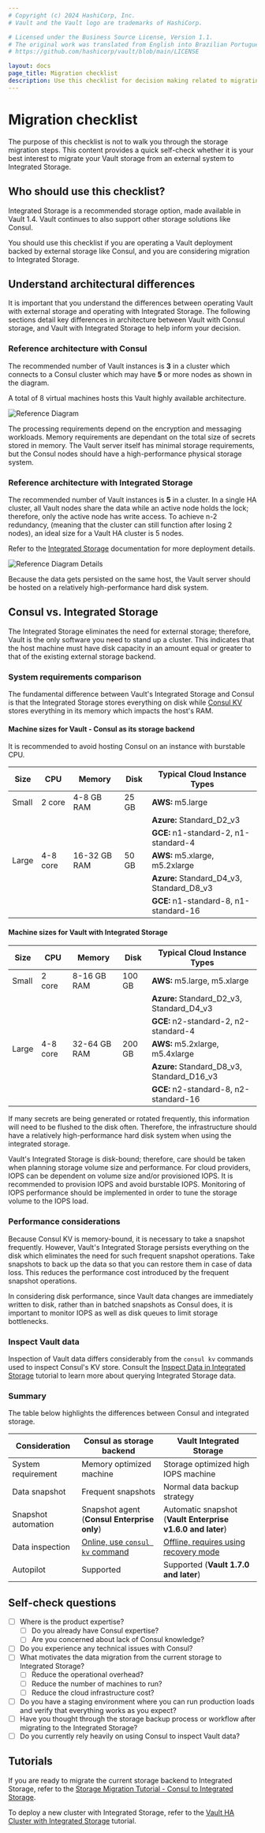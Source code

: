 ```yaml
---
# Copyright (c) 2024 HashiCorp, Inc.
# Vault and the Vault logo are trademarks of HashiCorp.

# Licensed under the Business Source License, Version 1.1.
# The original work was translated from English into Brazilian Portuguese.
# https://github.com/hashicorp/vault/blob/main/LICENSE

layout: docs
page_title: Migration checklist
description: Use this checklist for decision making related to migrating your Vault deployment to Integrated Storage.
---
```


# Migration checklist

<Tip title="This is a decision-making checklist">

The purpose of this checklist is not to walk you through the storage
migration steps. This content provides a quick self-check whether it is your
best interest to migrate your Vault storage from an external system to
Integrated Storage.

</Tip>

## Who should use this checklist?

Integrated Storage is a recommended storage option, made available in
Vault 1.4. Vault continues to also support other storage solutions
like Consul.

You should use this checklist if you are operating a Vault deployment backed
by external storage like Consul, and you are considering migration to
Integrated Storage.

## Understand architectural differences

It is important that you understand the differences between operating Vault
with external storage and operating with Integrated Storage. The following
sections detail key differences in architecture between Vault with Consul
storage, and Vault with Integrated Storage to help inform your decision.

### Reference architecture with Consul

The recommended number of Vault instances is **3** in a cluster which connects
to a Consul cluster which may have **5** or more nodes as shown in the diagram.

A total of 8 virtual machines hosts this Vault highly available architecture.

<ImageConfig hideBorder>

![Reference Diagram](/img/diagram-vault-ra-3-az.png)

</ImageConfig>

The processing requirements depend on the encryption and messaging workloads.
Memory requirements are dependant on the total size of secrets stored in
memory. The Vault server itself has minimal storage requirements, but
the Consul nodes should have a high-performance physical storage system.

### Reference architecture with Integrated Storage

The recommended number of Vault instances is **5** in a cluster. In a single HA
cluster, all Vault nodes share the data while an active node holds the lock;
therefore, only the active node has write access. To achieve n-2 redundancy,
(meaning that the cluster can still function after losing 2 nodes),
an ideal size for a Vault HA cluster is 5 nodes.

<Tip title="More deployment details in the documentation">

Refer to the [Integrated
Storage](/vault/docs/internals/integrated-storage#deployment-table)
documentation for more deployment details.

</Tip>

<ImageConfig hideBorder>

![Reference Diagram Details](/img/diagram-vault-integrated-ra-3_az.png)

</ImageConfig>

Because the data gets persisted on the same host, the Vault server should be
hosted on a relatively high-performance hard disk system.

## Consul vs. Integrated Storage

The Integrated Storage eliminates the need for external storage; therefore,
Vault is the only software you need to stand up a cluster. This indicates that
the host machine must have disk capacity in an amount equal or
greater to that of the existing external storage backend.

### System requirements comparison

The fundamental difference between Vault's Integrated Storage and Consul is
that the Integrated Storage stores everything on disk while [Consul
KV](/consul/docs/dynamic-app-config/kv) stores everything in its memory
which impacts the host's RAM.

#### Machine sizes for Vault - Consul as its storage backend

It is recommended to avoid hosting Consul on an instance with burstable CPU.

| Size  | CPU      | Memory       | Disk  | Typical Cloud Instance Types              |
| ----- | -------- | ------------ | ----- | ----------------------------------------- |
| Small | 2 core   | 4-8 GB RAM   | 25 GB | **AWS:** m5.large                         |
|       |          |              |       | **Azure:** Standard_D2_v3                 |
|       |          |              |       | **GCE:** n1-standard-2, n1-standard-4     |
| Large | 4-8 core | 16-32 GB RAM | 50 GB | **AWS:** m5.xlarge, m5.2xlarge            |
|       |          |              |       | **Azure:** Standard_D4_v3, Standard_D8_v3 |
|       |          |              |       | **GCE:** n1-standard-8, n1-standard-16    |

#### Machine sizes for Vault with Integrated Storage

| Size  | CPU      | Memory       | Disk   | Typical Cloud Instance Types               |
| ----- | -------- | ------------ | ------ | ------------------------------------------ |
| Small | 2 core   | 8-16 GB RAM  | 100 GB | **AWS:** m5.large, m5.xlarge               |
|       |          |              |        | **Azure:** Standard_D2_v3, Standard_D4_v3  |
|       |          |              |        | **GCE:** n2-standard-2, n2-standard-4      |
| Large | 4-8 core | 32-64 GB RAM | 200 GB | **AWS:** m5.2xlarge, m5.4xlarge            |
|       |          |              |        | **Azure:** Standard_D8_v3, Standard_D16_v3 |
|       |          |              |        | **GCE:** n2-standard-8, n2-standard-16     |

If many secrets are being generated or rotated frequently, this information will
need to be flushed to the disk often. Therefore, the infrastructure should have
a relatively high-performance hard disk system when using the integrated
storage.

<Note title="A note about the importance of IOPS">

 Vault's Integrated Storage is disk-bound; therefore, care should be taken when planning storage volume size and performance. For cloud providers, IOPS can be dependent on volume size and/or provisioned IOPS. It is recommended to provision IOPS and avoid burstable IOPS. Monitoring of IOPS performance should be implemented in order to tune the storage volume to the IOPS load.

</Note>

### Performance considerations

Because Consul KV is memory-bound, it is necessary to take a snapshot frequently.
However, Vault's Integrated Storage persists everything on the disk which eliminates
the need for such frequent snapshot operations. Take snapshots to back up the data
so that you can restore them in case of data loss. This reduces the performance cost
introduced by the frequent snapshot operations.

In considering disk performance, since Vault data changes are immediately written to disk,
rather than in batched snapshots as Consul does, it is important to monitor IOPS as well
as disk queues to limit storage bottlenecks.


### Inspect Vault data

Inspection of Vault data differs considerably from the `consul kv` commands used
to inspect Consul's KV store.
Consult the [Inspect Data in Integrated Storage](/vault/tutorials/monitoring/inspect-data-integrated-storage)
tutorial to learn more about querying Integrated Storage data.

### Summary

The table below highlights the differences between Consul and integrated
storage.

| Consideration       | Consul as storage backend                                                  | Vault Integrated Storage                                                                     |
| ------------------- | -------------------------------------------------------------------------- | -------------------------------------------------------------------------------------------- |
| System requirement  | Memory optimized machine                                                   | Storage optimized high IOPS machine                                                          |
| Data snapshot       | Frequent snapshots                                                         | Normal data backup strategy                                                                  |
| Snapshot automation | Snapshot agent (**Consul Enterprise only**)                                | Automatic snapshot (**Vault Enterprise v1.6.0 and later**)                                   |
| Data inspection     | [Online, use `consul kv` command](/vault/tutorials/monitoring/inspecting-data-consul) | [Offline, requires using recovery mode](/vault/tutorials/monitoring/inspect-data-integrated-storage) |
| Autopilot           | Supported                                                                  | Supported (**Vault 1.7.0 and later**)                                  |

## Self-check questions

- [ ] Where is the product expertise?
  - [ ] Do you already have Consul expertise?
  - [ ] Are you concerned about lack of Consul knowledge?
- [ ] Do you experience any technical issues with Consul?
- [ ] What motivates the data migration from the current storage to Integrated Storage?
  - [ ] Reduce the operational overhead?
  - [ ] Reduce the number of machines to run?
  - [ ] Reduce the cloud infrastructure cost?
- [ ] Do you have a staging environment where you can run production loads and verify that everything works as you expect?
- [ ] Have you thought through the storage backup process or workflow after migrating to the Integrated Storage?
- [ ] Do you currently rely heavily on using Consul to inspect Vault data?

## Tutorials

If you are ready to migrate the current storage backend to Integrated Storage,
refer to the [Storage Migration Tutorial - Consul to Integrated Storage](/vault/tutorials/raft/raft-migration).

To deploy a new cluster with Integrated Storage, refer to the [Vault HA Cluster
with Integrated Storage](/vault/tutorials/raft/raft-storage) tutorial.
